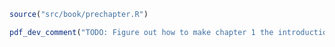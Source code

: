 
```r
source("src/book/prechapter.R")
```

```r
pdf_dev_comment("TODO: Figure out how to make chapter 1 the introduction in the ")
```
